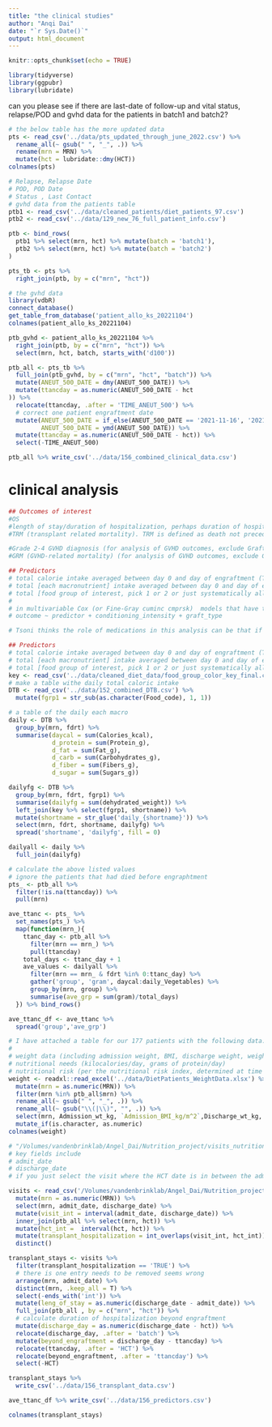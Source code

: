 ```yaml
---
title: "the clinical studies"
author: "Anqi Dai"
date: "`r Sys.Date()`"
output: html_document
---
```


```r
knitr::opts_chunk$set(echo = TRUE)
```

```r
library(tidyverse)
library(ggpubr)
library(lubridate)
```

can you please see if there are last-date of follow-up and vital status, relapse/POD and gvhd data for the patients in batch1 and batch2?

```r
# the below table has the more updated data 
pts <- read_csv('../data/pts_updated_through_june_2022.csv') %>% 
  rename_all(~ gsub(" ", "_", .)) %>% 
  rename(mrn = MRN) %>% 
  mutate(hct = lubridate::dmy(HCT))
colnames(pts)
```


```r

# Relapse, Relapse Date
# POD, POD Date
# Status , Last Contact
# gvhd data from the patients table
ptb1 <- read_csv('../data/cleaned_patients/diet_patients_97.csv') 
ptb2 <- read_csv('../data/129_new_76_full_patient_info.csv')

ptb <- bind_rows(
  ptb1 %>% select(mrn, hct) %>% mutate(batch = 'batch1'),
  ptb2 %>% select(mrn, hct) %>% mutate(batch = 'batch2')
)

pts_tb <- pts %>% 
  right_join(ptb, by = c("mrn", "hct")) 

# the gvhd data
library(vdbR)
connect_database()
get_table_from_database('patient_allo_ks_20221104')
colnames(patient_allo_ks_20221104)

ptb_gvhd <- patient_allo_ks_20221104 %>% 
  right_join(ptb, by = c("mrn", "hct")) %>% 
  select(mrn, hct, batch, starts_with('d100'))

ptb_all <- pts_tb %>% 
  full_join(ptb_gvhd, by = c("mrn", "hct", "batch")) %>% 
  mutate(ANEUT_500_DATE = dmy(ANEUT_500_DATE)) %>% 
  mutate(ttancday = as.numeric(ANEUT_500_DATE - hct
)) %>% 
  relocate(ttancday, .after = 'TIME_ANEUT_500') %>% 
  # correct one patient engraftment date
  mutate(ANEUT_500_DATE = if_else(ANEUT_500_DATE == '2021-11-16', '2021-10-23', as.character(ANEUT_500_DATE)),
         ANEUT_500_DATE = ymd(ANEUT_500_DATE)) %>% 
  mutate(ttancday = as.numeric(ANEUT_500_DATE - hct)) %>% 
  select(-TIME_ANEUT_500)

ptb_all %>% write_csv('../data/156_combined_clinical_data.csv')
```

# clinical analysis

```r
## Outcomes of interest
#OS
#length of stay/duration of hospitalization, perhaps duration of hospitalization after engraftment
#TRM (transplant related mortality). TRM is defined as death not preceded by relapse(or progression of disesase)

#Grade 2-4 GVHD diagnosis (for analysis of GVHD outcomes, exclude Graft type "T-cell depleted PBSC")
#GRM (GVHD-related mortality) (for analysis of GVHD outcomes, exclude Graft type "T-cell depleted PBSC")

## Predictors
# total calorie intake averaged between day 0 and day of engraftment (TTANC)
# total [each macronutrient] intake averaged between day 0 and day of engraftment (TTANC)
# total [food group of interest, pick 1 or 2 or just systematically all of them] intake averaged between day 0 and day of engraftment (TTANC)
# 
# in multivariable Cox (or Fine-Gray cuminc cmprsk)  models that have terms for 
# outcome ~ predictor + conditioning_intensity + graft_type

# Tsoni thinks the role of medications in this analysis can be that if we find a relationship between one of the outcomes and one of the predictors, we can further check if the relationship holds after adding a term to account for patients on high doses of opioids (patient controlled analgesia, PCA device) as a surrogate of severe toxicity 
```

```r
## Predictors
# total calorie intake averaged between day 0 and day of engraftment (TTANC)
# total [each macronutrient] intake averaged between day 0 and day of engraftment (TTANC)
# total [food group of interest, pick 1 or 2 or just systematically all of them] intake averaged between day 0 and day of engraftment (TTANC)
key <- read_csv('../data/cleaned_diet_data/food_group_color_key_final.csv', col_types = 'ccccc')
# make a table withe daily total caloric intake
DTB <- read_csv('../data/152_combined_DTB.csv') %>% 
  mutate(fgrp1 = str_sub(as.character(Food_code), 1, 1))

# a table of the daily each macro
daily <- DTB %>% 
  group_by(mrn, fdrt) %>% 
  summarise(daycal = sum(Calories_kcal),
            d_protein = sum(Protein_g),
            d_fat = sum(Fat_g),
            d_carb = sum(Carbohydrates_g),
            d_fiber = sum(Fibers_g),
            d_sugar = sum(Sugars_g))

dailyfg <- DTB %>% 
  group_by(mrn, fdrt, fgrp1) %>% 
  summarise(dailyfg = sum(dehydrated_weight)) %>% 
  left_join(key %>% select(fgrp1, shortname)) %>% 
  mutate(shortname = str_glue('daily_{shortname}')) %>% 
  select(mrn, fdrt, shortname, dailyfg) %>% 
  spread('shortname', 'dailyfg', fill = 0)

dailyall <- daily %>% 
  full_join(dailyfg)

# calculate the above listed values
# ignore the patients that had died before engraphtment 
pts_ <- ptb_all %>% 
  filter(!is.na(ttancday)) %>% 
  pull(mrn)

ave_ttanc <- pts_ %>% 
  set_names(pts_) %>% 
  map(function(mrn_){
    ttanc_day <- ptb_all %>% 
      filter(mrn == mrn_) %>% 
      pull(ttancday)
    total_days <- ttanc_day + 1
    ave_values <- dailyall %>% 
      filter(mrn == mrn_ & fdrt %in% 0:ttanc_day) %>% 
      gather('group', 'gram', daycal:daily_Vegetables) %>% 
      group_by(mrn, group) %>% 
      summarise(ave_grp = sum(gram)/total_days)
  }) %>% bind_rows()

ave_ttanc_df <- ave_ttanc %>% 
  spread('group','ave_grp')
```
 
 
```r
# I have attached a table for our 177 patients with the following data:  
# 
# weight data (including admission weight, BMI, discharge weight, weight loss)
# nutritional needs (kilocalories/day, grams of protein/day)
# nutritional risk (per the nutritional risk index, determined at time of admission)
weight <- readxl::read_excel('../data/DietPatients_WeightData.xlsx') %>% 
  mutate(mrn = as.numeric(MRN)) %>% 
  filter(mrn %in% ptb_all$mrn) %>% 
  rename_all(~ gsub(" ", "_", .)) %>% 
  rename_all(~ gsub("\\(|\\)", "", .)) %>% 
  select(mrn, Admission_wt_kg, `Admission_BMI_kg/m^2`,Discharge_wt_kg, Wt_change_kg,`Wt_change_%`,`Kcal_Needs_30_kcal/kg`,`Protein_Needs_1.5_gm/kg`, Nutritional_Risk_Index_NRI ) %>% 
  mutate_if(is.character, as.numeric)
colnames(weight)
```
 
 
```r
# "/Volumes/vandenbrinklab/Angel_Dai/Nutrition_project/visits_nutrition_cohort"
# key fields include
# admit_date
# discharge_date
# if you just select the visit where the HCT date is in between the admit_date and the discharge_date  you will identify the main transplant hospitalization, and from that can calculate length of stay and, importantly, duration of hospitalization beyond engraftment, which I think is the clinical variable most likely to correlate with nutrition

visits <- read_csv('/Volumes/vandenbrinklab/Angel_Dai/Nutrition_project/visits_nutrition_cohort/nutrition_cohort_visits_2023-02-16.csv')  %>% 
  mutate(mrn = as.numeric(MRN)) %>% 
  select(mrn, admit_date, discharge_date) %>% 
  mutate(visit_int = interval(admit_date, discharge_date)) %>% 
  inner_join(ptb_all %>% select(mrn, hct)) %>% 
  mutate(hct_int =  interval(hct, hct)) %>% 
  mutate(transplant_hospitalization = int_overlaps(visit_int, hct_int)) %>% 
  distinct()

transplant_stays <- visits %>% 
  filter(transplant_hospitalization == 'TRUE') %>% 
  # there is one entry needs to be removed seems wrong
  arrange(mrn, admit_date) %>% 
  distinct(mrn, .keep_all = T) %>% 
  select(-ends_with('int')) %>% 
  mutate(leng_of_stay = as.numeric(discharge_date - admit_date)) %>% 
  full_join(ptb_all , by = c("mrn", "hct")) %>% 
  # calculate duration of hospitalization beyond engraftment
  mutate(discharge_day = as.numeric(discharge_date - hct)) %>% 
  relocate(discharge_day, .after = 'batch') %>% 
  mutate(beyond_engraftment = discharge_day - ttancday) %>% 
  relocate(ttancday, .after = 'HCT') %>% 
  relocate(beyond_engraftment, .after = 'ttancday') %>% 
  select(-HCT)

transplant_stays %>% 
  write_csv('../data/156_transplant_data.csv')

ave_ttanc_df %>% write_csv('../data/156_predictors.csv')

colnames(transplant_stays)
```

